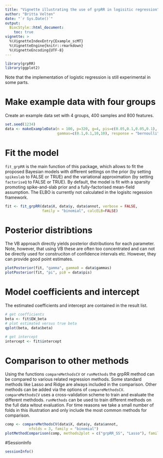 ```yaml
---
title: "Vignette illustrating the use of grpRR in logisitic regression"
author: "Britta Velten"
date: "`r Sys.Date()`"
output:
  BiocStyle::html_document:
    toc: true
vignette: >
  %\VignetteIndexEntry{Example_scMT}
  %\VignetteEngine{knitr::rmarkdown}
  %\VignetteEncoding{UTF-8}
---
```


```r
library(grpRR)
library(ggplot2)
```

Note that the implementation of logistic regression is still experimental in some parts.

# Make example data with four groups
Create an example data set with 4 groups, 400 samples and 800 features.
```r
set.seed(1234)
data <- makeExampleData(n = 100, p=320, g=4, pis=c(0.05,0.1,0.05,0.1),
                        gammas=c(0.1,0.1,10,10), response = "bernoulli")
```

# Fit the model
`fit_grpRR` is the main function of this package, which allows to fit the proposed Bayesian models with different settings on the prior (by setting `spikeslab` to FALSE or TRUE) and the variational approximation (by setting `factoriseQ` to FALSE or TRUE). By default, the model is fit with a sparsity promoting spike-and-slab prior and a fully-factorised mean-field assumption. The ELBO is currently not calculated in the logisitc regession framework.
```r
fit <- fit_grpRR(data$X, data$y, data$annot, verbose = FALSE,
                 family = "binomial", calcELB=FALSE)
```

# Posterior distribtions
The VB approach directly yields posterior distributions for each parameter. Note, however, that using VB these are often too concentrated and can not be directly used for construciton of confidence intervals etc. However, they can provide good point estimates.
```r
plotPosterior(fit, "gamma", gamma0 = data$gammas)
plotPosterior(fit, "pi", pi0 = data$pis)
```

# Model coefficients and intercept
The estimated coefficients and intercept are contained in the result list.
```r
# get coefficients
beta <- fit$EW_beta
# plot estimated versus true beta
qplot(beta, data$beta)
```

```r
# get intercept
intercept <- fit$intercept
```


# Comparison to other methods
Using the functions `compareMethodsCV` or `runMethods` the grpRR method can be compared to various related regression methods.
Some standard methods like Lasso and Ridge are always included in the comparison. Other methods can be added via the options of `compareMethodsCV`.
`compareMethodsCV` uses a cross-validation scheme to train and evaluate the different methdods.
`runMethods` can be used to  train different methods on the full data witout evaluation.
For time reasons we take a small number of folds in this illustration and only include the most common methods for comparison.
```r
comp <- compareMethodsCV(data$X, data$y, data$annot,
           nfolds = 3, family = "binomial")
plotMethodComparison(comp, methods2plot = c("grpRR_SS", "Lasso"), family = "binomial")
```

#SessionInfo
```r
sessionInfo()
```

